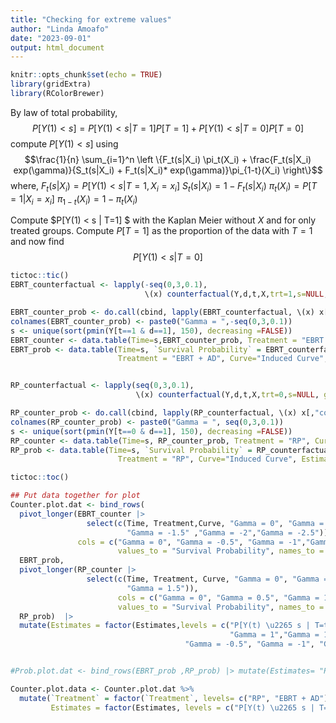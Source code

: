 ```yaml
---
title: "Checking for extreme values"
author: "Linda Amoafo"
date: "2023-09-01"
output: html_document
---
```


```r
knitr::opts_chunk$set(echo = TRUE)
library(gridExtra)
library(RColorBrewer)
```

By law of total probability, 
$$P[Y(1) < s] = P[Y(1) < s | T=1] P[T=1] + P[Y(1) < s | T=0] P[T=0]$$
compute $P[Y(1) < s]$ using 
$$\frac{1}{n} \sum_{i=1}^n \left \{F_t(s|X_i) \pi_t(X_i) + \frac{F_t(s|X_i) exp(\gamma)}{S_t(s|X_i) + F_t(s|X_i)* exp(\gamma)}\pi_{1-t}(X_i) \right\}$$
where,
$F_t(s|X_i)= P[Y(1) < s | T=1, X_i=x_i]$
$S_t(s|X_i)= 1- F_t(s|X_i)$
$\pi_t(X_i)= P[T=1| X_i=x_i]$
$\pi_{1-t}(X_i)= 1-\pi_t(X_i)$

Compute $P[Y(1) < s | T=1] $ with the Kaplan Meier without $X$ and for only treated groups.
Compute $P[T=1]$ as the proportion of the data with $T=1$
and now find $$P[Y(1) < s | T=0]$$


```r
tictoc::tic()
EBRT_counterfactual <- lapply(-seq(0,3,0.1),
                              \(x) counterfactual(Y,d,t,X,trt=1,s=NULL, gamma=x))

EBRT_counter_prob <- do.call(cbind, lapply(EBRT_counterfactual, \(x) x[,"counter"]))
colnames(EBRT_counter_prob) <- paste0("Gamma = ",-seq(0,3,0.1))
s <- unique(sort(pmin(Y[t==1 & d==1], 150), decreasing =FALSE))
EBRT_counter <- data.table(Time=s,EBRT_counter_prob, Treatment = "EBRT + AD", Curve="Induced Curve")
EBRT_prob <- data.table(Time=s, `Survival Probability` = EBRT_counterfactual[[1]][,"prob_fit"],
                        Treatment = "EBRT + AD", Curve="Induced Curve", Estimates = "P[Y(t) \u2265 s | T=t]")


RP_counterfactual <- lapply(seq(0,3,0.1),
                            \(x) counterfactual(Y,d,t,X,trt=0,s=NULL, gamma=x))

RP_counter_prob <- do.call(cbind, lapply(RP_counterfactual, \(x) x[,"counter"]))
colnames(RP_counter_prob) <- paste0("Gamma = ", seq(0,3,0.1))
s <- unique(sort(pmin(Y[t==0 & d==1], 150), decreasing =FALSE))
RP_counter <- data.table(Time=s, RP_counter_prob, Treatment = "RP", Curve="Induced Curve")
RP_prob <- data.table(Time=s, `Survival Probability` = RP_counterfactual[[1]][,"prob_fit"],
                        Treatment = "RP", Curve="Induced Curve", Estimates = "P[Y(t) \u2265 s | T=t]")

tictoc::toc()

```


```r
## Put data together for plot
Counter.plot.dat <- bind_rows(
  pivot_longer(EBRT_counter |> 
                 select(c(Time, Treatment,Curve, "Gamma = 0", "Gamma = -0.5", "Gamma = -1",
                          "Gamma = -1.5" ,"Gamma = -2","Gamma = -2.5")),
               cols = c("Gamma = 0", "Gamma = -0.5", "Gamma = -1","Gamma = -1.5","Gamma = -2","Gamma = -2.5"), 
                        values_to = "Survival Probability", names_to = "Estimates"),
  EBRT_prob,
  pivot_longer(RP_counter |> 
                 select(c(Time, Treatment, Curve, "Gamma = 0", "Gamma = 0.5", "Gamma = 1",
                          "Gamma = 1.5")), 
                        cols = c("Gamma = 0", "Gamma = 0.5", "Gamma = 1","Gamma = 1.5"), 
                        values_to = "Survival Probability", names_to = "Estimates"),
  RP_prob)  |> 
  mutate(Estimates = factor(Estimates,levels = c("P[Y(t) \u2265 s | T=t]", "Gamma = 0", "Gamma = 0.5",
                                                 "Gamma = 1","Gamma = 1.5",
                                       "Gamma = -0.5", "Gamma = -1", "Gamma = -1.5", "Gamma = -2","Gamma = -2.5")))


#Prob.plot.dat <- bind_rows(EBRT_prob ,RP_prob) |> mutate(Estimates= "P[Y(t)<= s | T=t]")

Counter.plot.data <- Counter.plot.dat %>% 
  mutate(`Treatment` = factor(`Treatment`, levels= c("RP", "EBRT + AD")),
         Estimates = factor(Estimates, levels = c("P[Y(t) \u2265 s | T=t]","Gamma = 0", "Gamma = 0.5", "Gamma = 1", "Gamma = 1.5","Gamma = -0.5", "Gamma = -1", "Gamma = -1.5", "Gamma = -2","Gamma = -2.5")))
```



